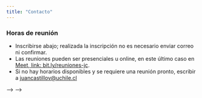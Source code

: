 ```yaml
---
title: "Contacto"
---
```


### Horas de reunión

- Inscribirse abajo; realizada la inscripción no es necesario enviar correo ni confirmar.
- Las reuniones pueden ser presenciales u online, en este último caso en [Meet, link: bit.ly/reuniones-jc](https://bit.ly/reuniones-jc). 
- Si no hay horarios disponibles y se requiere una reunión pronto, escribir a [juancastillov@uchile.cl](mailto:juancastillov@uchile.cl)


<!-- <!-- Calendar inline widget begin --> -->
<!-- <div class="calendar-container"> -->
<!--   <iframe  -->
<!--     src="https://calendar.google.com/calendar/u/0/appointments/schedules/AcZssZ2_pajRGaRuLlSKUbjJqpIK7bnZn1FBwovt-SZqvEiZ7My03FVmkInLZghlsnw74xncA0_03xaR?gv=true&mode=MONTH&bgcolor=%23333333&color=%23B39DDB&ctz=UTC"  -->
<!--      style="border:0; width:100%; height:600px; border-radius:8px;"  -->
<!--   frameborder="0"  -->
<!--   scrolling="no"> -->
<!--   </iframe> -->
<!-- </div> -->
<!-- <!-- Calendar inline widget end --> -->
